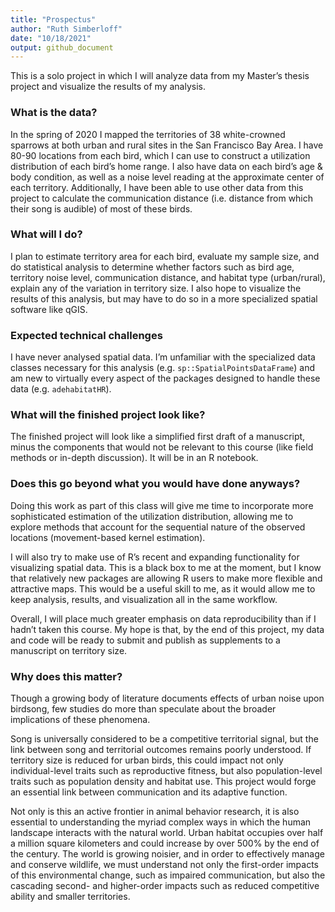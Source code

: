 ```yaml
---
title: "Prospectus"
author: "Ruth Simberloff"
date: "10/18/2021"
output: github_document
---
```


This is a solo project in which I will analyze data from my Master's thesis project and visualize the results of my analysis.

### What is the data?
In the spring of 2020 I mapped the territories of 38 white-crowned sparrows at both urban and rural sites in the San Francisco Bay Area. I have 80-90 locations from each bird, which I can use to construct a utilization distribution of each bird's home range. I also have data on each bird's age & body condition, as well as a noise level reading at the approximate center of each territory. Additionally, I have been able to use other data from this project to calculate the communication distance (i.e. distance from which their song is audible) of most of these birds.

  
### What will I do?
I plan to estimate territory area for each bird, evaluate my sample size, and do statistical analysis to determine whether factors such as bird age, territory noise level, communication distance, and habitat type (urban/rural), explain any of the variation in territory size. I also hope to visualize the results of this analysis, but may have to do so in a more specialized spatial software like qGIS.

  
### Expected technical challenges
I have never analysed spatial data. I'm unfamiliar with the specialized data classes necessary for this analysis (e.g. `sp::SpatialPointsDataFrame`) and am new to virtually every aspect of the packages designed to handle these data (e.g. `adehabitatHR`).
  
  
### What will the finished project look like?
The finished project will look like a simplified first draft of a manuscript, minus the components that would not be relevant to this course (like field methods or in-depth discussion). It will be in an R notebook.

  
### Does this go beyond what you would have done anyways?
Doing this work as part of this class will give me time to incorporate more sophisticated estimation of the utilization distribution, allowing me to explore methods that account for the sequential nature of the observed locations (movement-based kernel estimation).  

I will also try to make use of R's recent and expanding functionality for visualizing spatial data. This is a black box to me at the moment, but I know that relatively new packages are allowing R users to make more flexible and attractive maps. This would be a useful skill to me, as it would allow me to keep analysis, results, and visualization all in the same workflow.   

Overall, I will place much greater emphasis on data reproducibility than if I hadn't taken this course. My hope is that, by the end of this project, my data and code will be ready to submit and publish as supplements to a manuscript on territory size.   

  
### Why does this matter?

Though a growing body of literature documents effects of urban noise upon birdsong, few studies do more than speculate about the broader implications of these phenomena. 

Song is universally considered to be a competitive territorial signal, but the link between song and territorial outcomes remains poorly understood. If territory size is reduced for urban birds, this could impact not only individual-level traits such as reproductive fitness, but also population-level traits such as population density and habitat use. This project would forge an essential link between communication and its adaptive function.

Not only is this an active frontier in animal behavior research, it is also essential to understanding the myriad complex ways in which the human landscape interacts with the natural world. Urban habitat occupies over half a million square kilometers and could increase by over 500% by the end of the century. The world is growing noisier, and in order to effectively manage and conserve wildlife, we must understand not only the first-order impacts of this environmental change, such as impaired communication, but also the cascading second- and higher-order impacts such as reduced competitive ability and smaller territories.














